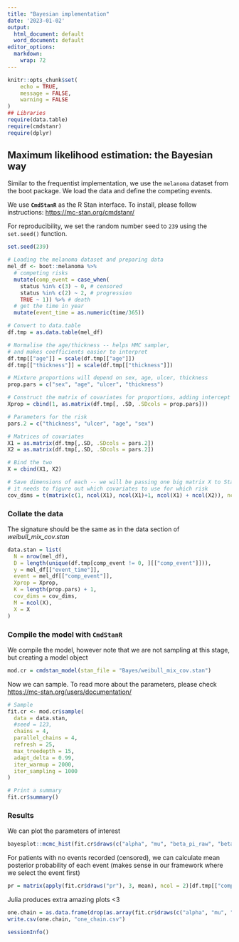 ```yaml
---
title: "Bayesian implementation"
date: '2023-01-02'
output:
  html_document: default
  word_document: default
editor_options: 
  markdown: 
    wrap: 72
---
```


```r
knitr::opts_chunk$set(
	echo = TRUE,
	message = FALSE,
	warning = FALSE
)
## Libraries
require(data.table)
require(cmdstanr)
require(dplyr)
```

## Maximum likelihood estimation: the Bayesian way

Similar to the frequentist implementation, we use the `melanoma` dataset 
from the boot package. We load the data and define the competing events.

We use **`CmdStanR`** as the R Stan interface. To install, 
 please follow instructions: <https://mc-stan.org/cmdstanr/>

For reproducibility, we set the random number seed to `239` using 
the `set.seed()` function.

```r
set.seed(239)

# Loading the melanoma dataset and preparing data
mel_df <- boot::melanoma %>%
  # competing risks
  mutate(comp_event = case_when(
    status %in% c(3) ~ 0, # censored
    status %in% c(2) ~ 2, # progression
    TRUE ~ 1)) %>% # death
  # get the time in year
  mutate(event_time = as.numeric(time/365))
```

```r
# Convert to data.table
df.tmp = as.data.table(mel_df)

# Normalise the age/thickness -- helps HMC sampler, 
# and makes coefficients easier to interpret
df.tmp[["age"]] = scale(df.tmp[["age"]])
df.tmp[["thickness"]] = scale(df.tmp[["thickness"]])

# Mixture proportions will depend on sex, age, ulcer, thickness
prop.pars = c("sex", "age", "ulcer", "thickness")

# Construct the matrix of covariates for proportions, adding intercept
Xprop = cbind(1, as.matrix(df.tmp[, .SD, .SDcols = prop.pars]))
```

```r
# Parameters for the risk
pars.2 = c("thickness", "ulcer", "age", "sex")

# Matrices of covariates 
X1 = as.matrix(df.tmp[,.SD, .SDcols = pars.2])
X2 = as.matrix(df.tmp[,.SD, .SDcols = pars.2])

# Bind the two 
X = cbind(X1, X2)

# Save dimensions of each -- we will be passing one big matrix X to Stan, and 
# it needs to figure out which covariates to use for which risk 
cov_dims = t(matrix(c(1, ncol(X1), ncol(X1)+1, ncol(X1) + ncol(X2)), ncol = 2))
```

### Collate the data

The signature should be the same as in the data section of *weibull_mix_cov.stan*

```r
data.stan = list(
  N = nrow(mel_df),
  D = length(unique(df.tmp[comp_event != 0, ][["comp_event"]])),
  y = mel_df[["event_time"]],
  event = mel_df[["comp_event"]],
  Xprop = Xprop,
  K = length(prop.pars) + 1,
  cov_dims = cov_dims,
  M = ncol(X),
  X = X
)
```

### Compile the model with **`CmdStanR`**

We compile the model, however note that we are not sampling at this stage, 
but creating a model object

```r
mod.cr = cmdstan_model(stan_file = "Bayes/weibull_mix_cov.stan")
```

Now we can sample. To read more about the parameters, 
please check <https://mc-stan.org/users/documentation/>

```r
# Sample 
fit.cr <- mod.cr$sample(
  data = data.stan,
  #seed = 123,
  chains = 4,
  parallel_chains = 4,
  refresh = 25,
  max_treedepth = 15,
  adapt_delta = 0.99,
  iter_warmup = 2000,
  iter_sampling = 1000
)
```

```r
# Print a summary 
fit.cr$summary()
```

### Results

We can plot the parameters of interest

```r
bayesplot::mcmc_hist(fit.cr$draws(c("alpha", "mu", "beta_pi_raw", "beta"))) 
```

For patients with no events recorded (censored), we can calculate mean 
posterior probability of each event (makes sense in our framework where 
we select the event first)

```r
pr = matrix(apply(fit.cr$draws("pr"), 3, mean), ncol = 2)[df.tmp[["comp_event"]] == 0, ]
```

Julia produces extra amazing plots \<3

```r
one.chain = as.data.frame(drop(as.array(fit.cr$draws(c("alpha", "mu", "beta_pi_raw", "beta")))[,1,]))
write.csv(one.chain, "one_chain.csv")
```

```r
sessionInfo()
```
